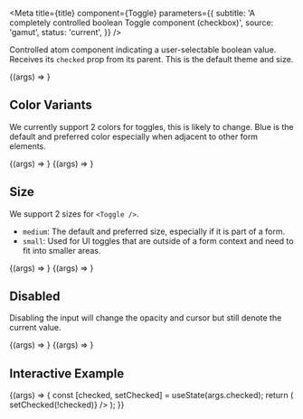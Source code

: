 
<Meta
  title={title}
  component={Toggle}
  parameters={{
    subtitle: 'A completely controlled boolean Toggle component (checkbox)',
    source: 'gamut',
    status: 'current',
  }}
/>

Controlled atom component indicating a user-selectable boolean value.
Receives its `checked` prop from its parent. This is the default theme and size.

<Canvas>
  <Story name="Toggle">{(args) => <Toggle {...args} />}</Story>
</Canvas>

<PropsTable story="Toggle" />

## Color Variants

We currently support 2 colors for toggles, this is likely to change. Blue is the default and preferred color especially when adjacent to other form elements.

<Canvas>
  <Story name="blue" args={{ checked: true, variant: 'blue' }}>
    {(args) => <Toggle {...args} />}
  </Story>
  <Story name="hyper" args={{ checked: true, variant: 'hyper' }}>
    {(args) => <Toggle {...args} />}
  </Story>
</Canvas>

## Size

We support 2 sizes for `<Toggle />`.

- `medium`: The default and preferred size, especially if it is part of a form.
- `small`: Used for UI toggles that are outside of a form context and need to fit into smaller areas.

<Canvas>
  <Story name="medium" args={{ size: 'medium' }}>
    {(args) => <Toggle {...args} />}
  </Story>
  <Story name="small" args={{ size: 'small' }}>
    {(args) => <Toggle {...args} />}
  </Story>
</Canvas>

## Disabled

Disabling the input will change the opacity and cursor but still denote the current value.

<Canvas>
  <Story name="disabled" args={{ checked: false, disabled: true }}>
    {(args) => <Toggle {...args} />}
  </Story>
  <Story name="disabled-checked" args={{ checked: true, disabled: true }}>
    {(args) => <Toggle {...args} />}
  </Story>
</Canvas>

## Interactive Example

<Canvas>
  <Story name="interactive" args={{ label: 'interactive' }}>
    {(args) => {
      const [checked, setChecked] = useState(args.checked);
      return (
        <Toggle
          {...args}
          checked={checked}
          onChange={() => setChecked(!checked)}
        />
      );
    }}
  </Story>
</Canvas>
